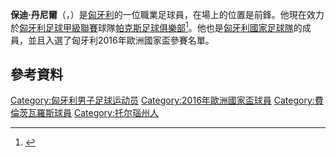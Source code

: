 {{short description|Hungarian footballer}}
{{Use dmy dates|date=June 2021}}
{{Eastern name order|Böde Dániel}}
{{Infobox football biography
| name = 保迪·丹尼爾 <br/>Dániel Böde
| fullname = Dániel Böde
| image = Böde Dániel.jpg
| image_size = 
| caption =
| birth_date = {{birth date and age|df=yes|1986|10|24}}
| birth_place = [[匈牙利|匈牙利]][[塞克薩德|塞克薩德]]
| height = 1.90 m
| currentclub = [[帕克斯足球俱樂部|帕基斯]]
| clubnumber = 13
| position = [[前鋒|前鋒]]
| youthyears1 = 1997–2005
| youthclubs1 = [[帕克斯足球俱樂部|帕基斯]]
| years1 = 2005–2012
| clubs1 = [[帕克斯足球俱樂部|帕基斯]]
| caps1 = 162
| goals1 = 39
| years2 = 2012–2019
| clubs2 = [[费伦茨瓦罗斯TC|费伦茨瓦罗斯]]
| caps2 = 201
| goals2 = 89
| years3 = 2019–
| clubs3 = [[帕克斯足球俱樂部|帕基斯]]
| caps3 = 52
| goals3 = 10
| clubs4 = → [[帕基斯B队|帕基斯B队]] (外借)
| caps4 = 1
| goals4 = 0
| years4 = 2021
| club-update = 2021年5月15日
| nationalyears1 = 2013–2018
| nationalteam1 = [[匈牙利國家足球隊|匈牙利]]
| nationalcaps1 = 25
| nationalgoals1 = 5
| nationalteam-update = 2018年11月15日
}}

'''保迪·丹尼爾'''（{{lang-hu|Böde Dániel}}，{{bd|1986年|10月24日}}）是[[匈牙利|匈牙利]]的一位職業足球員，在場上的位置是前鋒。他現在效力於[[匈牙利足球甲級聯賽|匈牙利足球甲級聯賽]]球隊[[帕克斯足球俱樂部|帕克斯足球俱樂部]]<ref>{{cite web|url=http://www.uefa.com/memberassociations/news/newsid=2348538.html|title=Ferencváros crowned Hungarian champions|date=2 April 2016|publisher=[[UEFA.com|UEFA.com]]|accessdate=2016-06-20|archive-date=2020-07-06|archive-url=https://web.archive.org/web/20200706031430/https://www.uefa.com/memberassociations/news/newsid=2348538.html|dead-url=no}}</ref>。他也是[[匈牙利國家足球隊|匈牙利國家足球隊]]的成員，並且入選了匈牙利2016年歐洲國家盃參賽名單。

==參考資料==
{{reflist}}
{{2016年歐洲國家盃匈牙利參賽名單}}

{{DEFAULTSORT: Böde Dániel}}
[[Category:匈牙利男子足球运动员|Category:匈牙利男子足球运动员]]
[[Category:2016年歐洲國家盃球員|Category:2016年歐洲國家盃球員]]
[[Category:費倫茨瓦羅斯球員|Category:費倫茨瓦羅斯球員]]
[[Category:托尔瑙州人|Category:托尔瑙州人]]